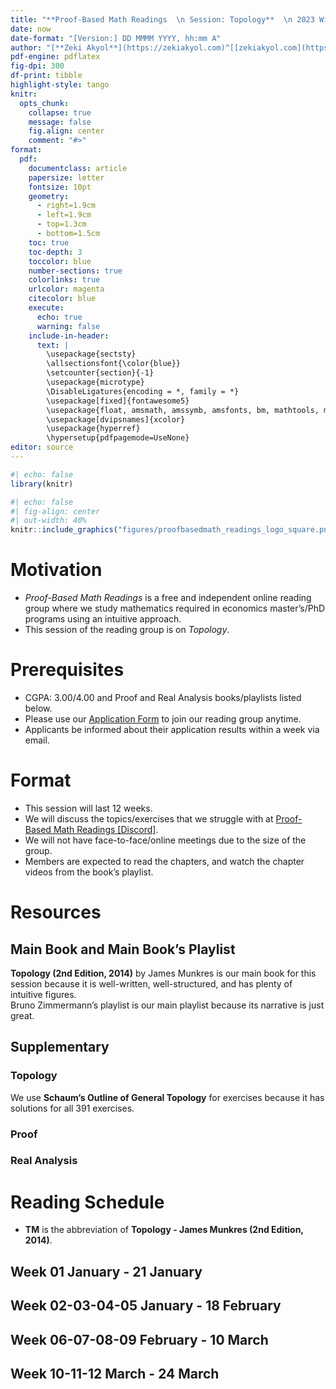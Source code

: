 ---
title: "**Proof-Based Math Readings  \n Session: Topology**  \n 2023 Winter"
date: now
date-format: "[Version:] DD MMMM YYYY, hh:mm A"
author: "[**Zeki Akyol**](https://zekiakyol.com)^[[zekiakyol.com](https://zekiakyol.com)]  \n Department of Economics  \n Istanbul Technical University  \n [Click here for the most recent versions of the syllabuses](https://github.com/zekiakyol/proof-based-math-readings)"
pdf-engine: pdflatex
fig-dpi: 300
df-print: tibble
highlight-style: tango
knitr:
  opts_chunk: 
    collapse: true
    message: false
    fig.align: center
    comment: "#>"
format:
  pdf: 
    documentclass: article
    papersize: letter
    fontsize: 10pt
    geometry: 
      - right=1.9cm
      - left=1.9cm
      - top=1.3cm
      - bottom=1.5cm
    toc: true
    toc-depth: 3
    toccolor: blue
    number-sections: true
    colorlinks: true
    urlcolor: magenta
    citecolor: blue
    execute:
      echo: true
      warning: false
    include-in-header: 
      text: |
        \usepackage{sectsty}
        \allsectionsfont{\color{blue}}
        \setcounter{section}{-1}
        \usepackage{microtype}
        \DisableLigatures{encoding = *, family = *}
        \usepackage[fixed]{fontawesome5}
        \usepackage{float, amsmath, amssymb, amsfonts, bm, mathtools, mathastext}
        \usepackage[dvipsnames]{xcolor}
        \usepackage{hyperref}
        \hypersetup{pdfpagemode=UseNone}
editor: source
---

```{r}
#| echo: false
library(knitr)
```

```{r}
#| echo: false
#| fig-align: center
#| out-width: 40%
knitr::include_graphics("figures/proofbasedmath_readings_logo_square.png")
```

\newpage

# Motivation  

- *Proof-Based Math Readings* is a free and independent online reading group where we study mathematics required in economics master's/PhD programs using an intuitive approach.
- This session of the reading group is on *Topology*. \vspace*{-0.5cm}

# Prerequisites

- CGPA: 3.00/4.00 and Proof and Real Analysis books/playlists listed below.
- Please use our [\faLink Application Form](https://docs.google.com/forms/d/e/1FAIpQLSf3OxwYuAwiDXMVTCQ_x3FTtKnHmRRkl_SXlpdfqTDty06PxQ/viewform) to join our reading group anytime.
- Applicants be informed about their application results within a week via email. \vspace*{-0.5cm}

# Format

- This session will last 12 weeks.
- We will discuss the topics/exercises that we struggle with at [\faDiscord Proof-Based Math Readings \[Discord\]](https://discord.com).
- We will not have face-to-face/online meetings due to the size of the group.
- Members are expected to read the chapters, and watch the chapter videos from the book's playlist. \vspace*{-0.5cm}

# Resources

## Main Book and Main Book's Playlist

**Topology (2nd Edition, 2014)** by James Munkres is our main book for this session because it is well-written, well-structured, and has plenty of intuitive figures.  
Bruno Zimmermann's playlist is our main playlist because its narrative is just great.

\begin{itemize}
  \item[\faBook] Topology - James Munkres (2nd Edition, 2014)
  \item[\faYoutube] \href{https://www.youtube.com/playlist?list=PLLq_gUfXAnkl8bjQh-hGQ9u24xZP9x0dx}{Topology - James Munkres (2nd Edition, 2014, Companion playlist by Bruno Zimmermann, Video 1-15)}
  \item[\faBook] \href{https://math-study.net/topology}{Topology - James Munkres (2nd Edition, 2014, Solutions for Chapter 1-2 by Dan Whitman)}
  \item[\faBook] \href{https://math.solverer.com/library/james_munkres/topology_classic_version}{Topology - James Munkres (2nd Edition, 2014, Solutions for Chapter 1-2 by math.solverer)}
  \item[\faBook] \href{https://positron0802.wordpress.com/topology-munkres}{Topology - James Munkres (2nd Edition, 2014, Solutions for Chapter 2-3 by positron0802)}
  \item[\faBook] \href{https://math.solverer.com/library/james_munkres/topology_classic_version}{Topology - James Munkres (2nd Edition, 2014, Solutions for Chapter 1-2-3-4 by dbFin)}
\end{itemize}

## Supplementary

### Topology

We use **Schaum's Outline of General Topology** for exercises because it has solutions for all 391 exercises. 

\begin{itemize}
  \item[\faBook] Schaum's Outline of General Topology - Seymour Lipschutz (2011) $\rightarrow$ Beginner friendly
  \item[\faBook] \href{https://www.topologywithouttears.net}{Topology Without Tears - Sidney A. Morris (2023)} $\mspace{127mu} \rightarrow$ Beginner friendly and open-access
  \item[\faYoutube] \href{https://www.youtube.com/playlist?list=PLoWHl5YajIf6MNTh7Ok024T1JkhZEcYXm}{General Topology - Bernard Badzioch (2022)}
  \item[\faYoutube] \href{https://www.youtube.com/playlist?list=PLd8NbPjkXPliJunBhtDNMuFsnZPeHpm-0}{Topology - Marius Furter (2022)}
  \item[\faBook] \href{https://media.pearsoncmg.com/cmg/pmmg_mml_shared/Chartrand_4e/Chartrand4e_Ch19.pdf}{Mathematical Proofs A Transition to Advanced Mathematics - Gary Chartrand, Albert D. Polimeni, Ping Zhang (Chapter 19: Proofs in Topology, 4th Edition, 2018)} and \href{https://media.pearsoncmg.com/cmg/pmmg_mml_shared/Chartrand_4e/Chartrand4e_Ch16-19_odd_answers.pdf#page=12}{Odd-Numbered Exercise Solutions}
\end{itemize}

### Proof

\begin{itemize}
  \item[\faBook] \href{https://www.people.vcu.edu/~rhammack/BookOfProof/}{Book of Proof - Richard Hammack (3.3 Edition, 2022)}
  \item[\faYoutube] \href{https://www.youtube.com/@jeremy9959/playlists?view=50&sort=dd&shelf_id=5}{Book of Proof - Richard Hammack (3.3 Edition, 2022, Companion playlist by Jeremy Teitelbaum)}
  \item[\faYoutube] \href{https://www.youtube.com/playlist?list=PLVMgvCDIRy1x00m7Oo9XzEkDDACeEK_m-}{Book of Proof - Richard Hammack (3.3 Edition, 2022, Companion playlist by Michael Penn)}
\end{itemize}

### Real Analysis

\begin{itemize}
  \item[\faBook] \href{https://www.jirka.org/ra}{Basic Analysis I: Introduction to Real Analysis [Volume I] - Jiri Lebl (Version 6.0, 2023)}
  \item[\faYoutube] \href{https://www.youtube.com/playlist?list=PLUl4u3cNGP61O7HkcF7UImpM0cR_L2gSw}{Real Analysis - Casey Rodriguez (2020, Companion playlist to Basic Analysis I)}
  \item[\faYoutube] \href{https://www.youtube.com/playlist?list=PLUl4u3cNGP613ULTyHAqz04niYf722x7S}{Introduction To Metric Spaces - Paige Bright (2023)}
\end{itemize}

\newpage

# Reading Schedule

- **TM** is the abbreviation of **Topology - James Munkres (2nd Edition, 2014)**.

::: {.callout-tip icon=false}
## **Week 01 \hfill \faCalendar* 15 January - 21 January**

\begin{itemize}
  \item[\faBook] \textbf{TM, Chapter 1: Set Theory and Logic}
  \item[] \textbf{1} Fundamental Concepts
  \item[] \textbf{2} Functions
  \item[] \textbf{3} Relations
  \item[] \textbf{4} The Integers and the Real Numbers
  \item[] \textbf{5} Cartesian Products
  \item[] \textbf{6} Finite Sets
  \item[] \textbf{7} Countable and Uncountable Sets
  \item[] \textbf{8} The Principle of Recursive Definition
  \item[] \textbf{9} Infinite Sets and the Axiom of Choice
  \item[] \textbf{10} Well-Ordered Sets
  \item[] \textbf{11} The Maximum Principle
\end{itemize}
:::

::: {.callout-tip icon=false}
## **Week 02-03-04-05 \hfill \faCalendar* 22 January - 18 February**

\begin{itemize}
  \item[\faBook] \textbf{TM, Chapter 2: Topological Spaces and Continuous Functions}
  \item[] \textbf{12} Topological Spaces
  \item[] \textbf{13} Basis for a Topology
  \item[] \textbf{14} The Order Topology
  \item[] \textbf{15} The Product Topology on $X \times Y$
  \item[] \textbf{16} The Subspace Topology
  \item[] \textbf{17} Closed Sets and Limit Points
  \item[] \textbf{18} Continuous Functions
  \item[] \textbf{19} The Product Topology
  \item[] \textbf{20} The Metric Topology
  \item[] \textbf{21} The Metric Topology (continued)
  \item[] \textbf{22} The Quotient Topology
\end{itemize}
:::

::: {.callout-tip icon=false}
## **Week 06-07-08-09 \hfill \faCalendar* 19 February - 10 March**

\begin{itemize}
  \item[\faBook] \textbf{TM, Chapter 3: Connectedness and Compactness}
  \item[] \textbf{23} Connected Spaces
  \item[] \textbf{24} Connected Subspaces of the Real Line
  \item[] \textbf{25} Components and Local Connectedness
  \item[] \textbf{26} Compact Spaces
  \item[] \textbf{27} Compact Subspaces of the Real Line
  \item[] \textbf{28} Limit Point Compactness
  \item[] \textbf{29} Local Compactness
\end{itemize}
:::

::: {.callout-tip icon=false}
## **Week 10-11-12 \hfill \faCalendar* 11 March - 24 March**

\begin{itemize}
  \item[] This chapter is optional.
  \item[\faBook] \textbf{TM, Chapter 4: Countability and Separation Axioms}
  \item[] \textbf{30} The Countability Axioms
  \item[] \textbf{31} The Separation Axioms
  \item[] \textbf{32} Normal Spaces
  \item[] \textbf{33} The Urysohn Lemma
  \item[] \textbf{34} The Urysohn Metrization Theorem
  \item[] \textbf{35} The Tietze Extension Theorem
\end{itemize}
:::
